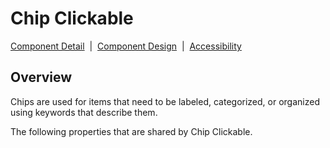 
# Chip Clickable

[Component Detail](https://design.blip.ai/document/13#/button/visao-geral-button)
&nbsp;|&nbsp;
[Component Design](https://design.blip.ai/d/UbKsV1JhXTK4/design-1#/button/resumo-button)
&nbsp;|&nbsp;
[Accessibility](https://design.blip.ai/d/UbKsV1JhXTK4/design-1#/button/acessibilidade-button)

## Overview

Chips are used for items that need to be labeled, categorized, or organized using keywords that describe them.

<Canvas of={ChipClickableStories.Properties}></Canvas>

<Meta isTemplate />

The following properties that are shared by Chip Clickable.

<Controls />
